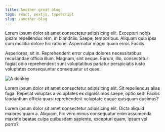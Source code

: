 ```yaml
---
title: Another great blog
tags: react, nextjs, typescript
slug: /another-blog
---
```

Lorem ipsum dolor sit amet consectetur adipisicing elit. Excepturi nobis ipsam repellendus rem, in blanditiis. Saepe, temporibus. Aliquam quia ipsa cum mollitia dolore hic ratione. Aspernatur magni quam error. Facilis.

Asperiores, sit in. Reprehenderit error culpa dolores necessitatibus recusandae officia illum. Magnam, sint neque. Earum, illo, consectetur fugiat odio reprehenderit sunt voluptatibus pariatur perspiciatis iusto voluptates consequuntur consequatur ut quae.

![A donkey](https://images.unsplash.com/photo-1569506474518-ba135df90c6d?ixid=MnwxMjA3fDB8MHxwaG90by1wYWdlfHx8fGVufDB8fHx8)

Lorem ipsum dolor sit amet consectetur adipisicing elit. Sit repellendus alias fuga. Repellat voluptas a voluptates ex dignissimos saepe, optio sed! Facilis laudantium officia quasi reprehenderit voluptate eaque quisquam ducimus?

Lorem ipsum dolor sit amet consectetur adipisicing elit. Dicta aliquid maiores quam a. Aliquam, hic vero minus consequatur enim assumenda maxime beatae culpa quibusdam sapiente, excepturi quam, ipsum vel porro?